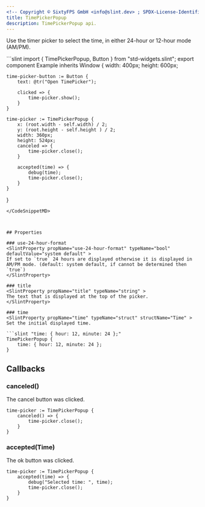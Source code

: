 ```yaml
---
<!-- Copyright © SixtyFPS GmbH <info@slint.dev> ; SPDX-License-Identifier: MIT -->
title: TimePickerPopup
description: TimePickerPopup api.
---
```



Use the timer picker to select the time, in either 24-hour or 12-hour mode (AM/PM).

<CodeSnippetMD imagePath="/src/assets/generated/std-widgets-timepicker.png"  imageWidth="200" imageHeight="200"  imageAlt='std-widgets timepicker example'>
```slint
import { TimePickerPopup, Button } from "std-widgets.slint";
export component Example inherits Window {
    width: 400px;
    height: 600px;

    time-picker-button := Button {
        text: @tr("Open TimePicker");

        clicked => {
            time-picker.show();
        }
    }

    time-picker := TimePickerPopup {
        x: (root.width - self.width) / 2;
        y: (root.height - self.height ) / 2;
        width: 360px;
        height: 524px;
        canceled => {
            time-picker.close();
        }

        accepted(time) => {
            debug(time);
            time-picker.close();
        }
    }
}
```
</CodeSnippetMD>



## Properties

### use-24-hour-format
<SlintProperty propName="use-24-hour-format" typeName="bool" defaultValue="system default" >
If set to `true` 24 hours are displayed otherwise it is displayed in AM/PM mode. (default: system default, if cannot be determined then `true`)
</SlintProperty>

### title
<SlintProperty propName="title" typeName="string" >
The text that is displayed at the top of the picker.
</SlintProperty>

### time
<SlintProperty propName="time" typeName="struct" structName="Time" >
Set the initial displayed time.

```slint "time: { hour: 12, minute: 24 };"
TimePickerPopup {
    time: { hour: 12, minute: 24 };
}
```
</SlintProperty>

## Callbacks

### canceled()
The cancel button was clicked.

```slint {2-4}
time-picker := TimePickerPopup {
    canceled() => {
        time-picker.close();
    }
}
```

### accepted(Time)
The ok button was clicked.

```slint {2-5}
time-picker := TimePickerPopup {
    accepted(time) => {
        debug("Selected time: ", time);
        time-picker.close();
    }
}
```
